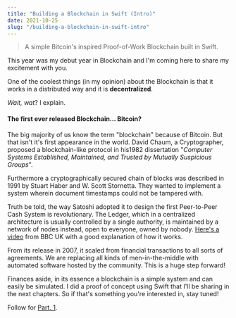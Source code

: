 ```yaml
---
title: "Building a Blockchain in Swift (Intro)"
date: 2021-10-25
slug: "/building-a-blockchain-in-swift-intro"
---
```


> A simple Bitcoin's inspired Proof-of-Work Blockchain built in Swift.

This year was my debut year in Blockchain and I'm coming here to share my excitement with you.

One of the coolest things (in my opinion) about the Blockchain is that it works in a distributed way and it is **decentralized**.

_Wait, wat_? I explain.

#### The first ever released Blockchain… Bitcoin?

The big majority of us know the term "blockchain" because of Bitcoin. But that isn't it's first appearance in the world. David Chaum, a Cryptographer, proposed a blockchain-like protocol in his1982 dissertation "_Computer Systems Established, Maintained, and Trusted by Mutually Suspicious Groups_". 

Furthermore a cryptographically secured chain of blocks was described in 1991 by Stuart Haber and W. Scott Stornetta. They wanted to implement a system wherein document timestamps could not be tampered with.

Truth be told, the way Satoshi adopted it to design the first Peer-to-Peer Cash System is revolutionary. The Ledger, which in a centralized architecture is usually controlled by a single authority,  is maintained by a network of nodes instead, open to everyone, owned by nobody. [Here's a video](https://www.youtube.com/watch?v=SzAuB2FG79A) from BBC UK with a good explanation of how it works.

From its release in 2007, it scaled from financial transactions to all sorts of agreements. We are replacing all kinds of men-in-the-middle with automated software hosted by the community. This is a huge step forward!

Finances aside, in its essence a blockchain is a simple system and can easily be simulated. I did a proof of concept using Swift that I'll be sharing in the next chapters. So if that's something you're interested in, stay tuned!

Follow for [Part. 1](/building-a-blockchain-in-swift-part2).